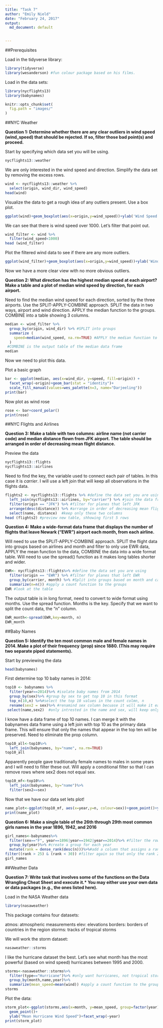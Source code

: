 ```yaml
---
title: "Task 7"
author: "Emily Nield"
date: "February 24, 2017"
output:
  md_document: default
    

---
```


##Prerequisites

Load in the tidyverse library:
```r
library(tidyverse)
library(wesanderson) #fun colour package based on his films. 
```

Load in the data sets:
```r
library(nycflights13)
library(babynames)
```

```r
knitr::opts_chunk$set(
  fig.path = "images/"
)
```

##NYC Weather

**Question 1: Determine whether there are any clear outliers in wind speed (wind_speed) that should be rejected. If so, filter those bad point(s) and proceed.**

Start by specifying which data set you will be using.
```r
nycflights13::weather
```

We are only interested in the wind speed and direction. Simplify the data set by removing the excess rows.

```r
wind <- nycflights13::weather %>%
  select(origin, wind_dir, wind_speed)
head(wind)
```


Visualize the data to get a rough idea of any outliers present. Use a box plot.
```r
ggplot(wind)+geom_boxplot(aes(x=origin,y=wind_speed))+ylab('Wind Speed')
```

We can see that there is wind speed over 1000. Let's filter that point out.
```r
wind_filter <- wind %>%
  filter(wind_speed<1000)
head (wind_filter)
```

Plot the filtered wind data to see if there are any more outliers.
```r
ggplot(wind_filter)+geom_boxplot(aes(x=origin,y=wind_speed))+ylab('Wind Speed')
```

Now we have a more clear view with no more obvious outliers.




**Question 2: What direction has the highest median speed at each airport? Make a table and a plot of median wind speed by direction, for each airport.**

Need to find the median wind speed for each direction, sorted by the three airports. Use the SPLIT-APPLY-COMBINE approach. SPLIT the data in two ways, airport and wind direction. APPLY the median function to the groups. COMBINE into a table showing 3 columns. 


```r
median <- wind_filter %>%
  group_by(origin, wind_dir) %>% #SPLIT into groups
  summarize (
    speed=median(wind_speed, na.rm=TRUE) #APPLY the median function to these groups
  )
 #COMBINE is the output table of the median data frame 
median
```

Now we need to plot this data. 

Plot a basic graph
```r
bar <- ggplot(median, aes(x=wind_dir, y=speed, fill=origin)) + 
  facet_wrap(~origin)+geom_bar(stat = "identity")+
  scale_fill_manual(values=wes_palette(n=3, name="Darjeeling"))
print(bar)
```

Now plot as wind rose
```r
rose <- bar+coord_polar()
print(rose)
```

##NYC Flights and Airlines

**Question 3: Make a table with two columns: airline name (not carrier code) and median distance flown from JFK airport. The table should be arranged in order of decreasing mean flight distance. **

Preview the data
```r
nycflights13::flights
nycflights13::airlines
```


Need to find the key, the variable used to connect each pair of tables. In this case it is *carrier*. I will use a left join that will keep all observations in the flights data. 
```r
flights2 <- nycflights13::flights %>% #define the data set you are using
  left_join(nycflights13::airlines, by="carrier") %>% #join the data frames using "carrier" as the key
  filter(origin == "JFK") %>% #filter for planes that left JFK
  arrange(desc(distance)) %>% #arrange in order of decreasing mean flight distance
  select(name, distance)  #keep only these two columns
head (flights2) #preview new table, shhowing first 5 rows 
```

**Question 4: Make a wide-format data frame that displays the number of flights that leave Newark ("EWR") airport each month, from each airline.**

Will need to use the SPLIT-APPLY-COMBINE approach. SPLIT the flight data into groups based on airlines and month and filter to only use EWR data, APPLY the mean function to the data, COMBINE the data into a wide format table. Will need to use the spread() function as it makes long tables shorter and wider. 

```r
EWR<- nycflights13::flights%>% #define the data set you are using
  filter(origin == "EWR") %>% #filter for planes that left EWR
  group_by(carrier, month) %>% #Split into groups based on month and carrier
  summarize(n=n()) #apply a count function to the groups
EWR #look at the table
```

The output table is in long format, need to convert to wide format using months. Use the spread function. Months is the key. Specify that we want to split the count data, the "n" column.
```r
EWR_month<-spread(EWR,key=month, n)
EWR_month
```

##Baby Names

**Question 5: Identify the ten most common male and female names in 2014. Make a plot of their frequency (prop) since 1880. (This may require two separate piped statements).**


Start by previewing the data
```r
head(babynames)
```

First determine top 10 baby names in 2014:
```r
top10 <- babynames %>%
  filter(year==2014)%>% #isolate baby names from 2014
  group_by(sex)%>% #group by sex to get top 10 in this format
  top_n(10,n) %>%#select the top 10 values in the count colmn, n
  rename(sex2 = sex)%>% #renamind sex column becuase it will make it easier to join in next step
 select(name,sex2)  #only intrested in the name and sex, will keep only one col, it will make it easier for the next step below
```


I know have a data frame of top 10 names. I can merge it with the babynames data frame using a left join with top 10 as the primary data frame. This will ensure that only the names that appear in the top ten will be preserved.  Need to eliminate the prop column.
```r
top10_all<-top10%>%
  left_join(babynames, by="name", na.rm=TRUE)
top10_all
```

Apparently people gave traditionally female names to males in some years and I will need to filter these out. Will apply a conditional filter so that I can remove rows where sex2 does not equal sex.

```r
top10_mf<-top10%>%
  left_join(babynames, by="name")%>%
  filter(sex2==sex)
```


Now that we have our data set lets plot!
```r
name_plot<-ggplot(top10_mf, aes(x=year,y=n, colour=sex))+geom_point()+ylab("Frequency of Names")+facet_wrap(~name)
print(name_plot)
```

**Question 6: Make a single table of the 26th through 29th most common girls names in the year 1896, 1942, and 2016**

```r
girl_names<-babynames%>%
  filter(sex=="F", year==1896|year==1942|year==2014)%>% #filter the rows for all female names and for the specified years
  group_by(year)%>% #create a group for each year
  mutate(rank = dense_rank(desc(n)))%>%#add a column that assigns a rank to the count column, used dense so that there is no gaps between ranks
filter((rank > 25) & (rank < 30)) #filter again so that only the rank 26, 27, 28, 29 are displayed
girl_names
```

##Weather Data

**Question 7: Write task that involves some of the functions on the Data Wrangling Cheat Sheet and execute it.* You may either use your own data or data packages (e.g., the ones listed here).**


Load in the NASA Weather data
```r
library(nasaweather)
```

This package contains four datasets:

atmos: atmospheric measurements
elev: elevations
borders: borders of countries in the region
storms: tracks of tropical storms

We will work the storm dataset:
```r
nasaweather::storms
```

I like the hurricane dataset the best. Let's see what month has the most powerful (based on wind speed) hurricanes between 1995 and 2000. 

```r
storms<-nasaweather::storms%>%
  filter(type=="Hurricane")%>% #only want hurricanes, not tropical storms
  group_by(month,name,year)%>%
  summarize(mean_speed=mean(wind)) #apply a count function to the groups)
storms
```


Plot the data:
```r
storm_plot<-ggplot(storms,aes(x=month, y=mean_speed, group=factor(year), color=factor(year)))+
  geom_point()+
  ylab("Mean Hurricane Wind Speed")+facet_wrap(~year)
print(storm_plot)
```




